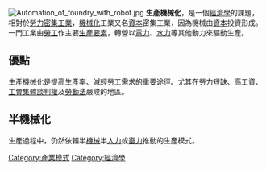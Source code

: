 {{Unreferenced|time=2021-04-17T03:20:51+00:00}}
{{expand|time=2010-06-09T13:20:14+00:00}}
[[File:Automation_of_foundry_with_robot.jpg|thumb]]
'''生產機械化'''，是一個[[經濟學|經濟學]]的課題，相對於[[勞力密集工業|勞力密集工業]]，[[機械化|機械化]]工業又名[[資本|資本]]密集工業，因為機械由[[資本|資本]]投資形成。一門工業由[[勞工|勞工]]作主要[[生產要素|生產要素]]，轉營以[[電力|電力]]、[[水力|水力]]等其他動力來驅動生產。

==優點==
生產機械化是提高生產率、減輕[[勞工|勞工]]需求的重要途徑。尤其在[[勞力短缺|勞力短缺]]、高[[工資|工資]]、[[工會|工會]][[集體談判權|集體談判權]]及[[勞動法|勞動法]]嚴峻的地區。

==半機械化==
生產過程中，仍然依賴半[[機械|機械]]半[[人力|人力]]或[[畜力|畜力]]推動的生產模式。

[[Category:產業模式|Category:產業模式]]
[[Category:經濟學|Category:經濟學]]